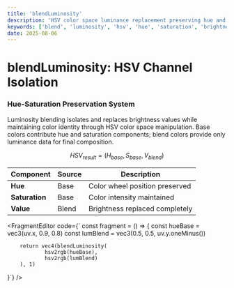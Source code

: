 ```yaml
---
title: 'blendLuminosity'
description: 'HSV color space luminance replacement preserving hue and saturation identity'
keywords: ['blend', 'luminosity', 'hsv', 'hue', 'saturation', 'brightness']
date: 2025-08-06
---
```



# blendLuminosity: HSV Channel Isolation

### Hue-Saturation Preservation System

Luminosity blending isolates and replaces brightness values while maintaining color identity through HSV color space manipulation. Base colors contribute hue and saturation components; blend colors provide only luminance data for final composition.

$$
HSV_{result} = (H_{base}, S_{base}, V_{blend})
$$

| Component | Source | Description |
|-----------|--------|-------------|
| **Hue** | Base | Color wheel position preserved |
| **Saturation** | Base | Color intensity maintained |  
| **Value** | Blend | Brightness replaced completely |

<FragmentEditor
code={`
const fragment = () => {
        const hueBase = vec3(uv.x, 0.9, 0.8)
        const lumBlend = vec3(0.5, 0.5, uv.y.oneMinus())
        
        return vec4(blendLuminosity(
                hsv2rgb(hueBase), 
                hsv2rgb(lumBlend)
        ), 1)
}`}
/>